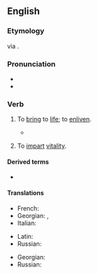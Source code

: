 ==English==

===Etymology===
{{etyl|LL.|en}} {{m|la|vivificō}} via {{etyl|fro|en}} {{m|fro|vivifier}}.

===Pronunciation===
* {{IPA|en|/ˈvɪvɪfʌɪ/}}
* {{hyphenation|en|viv|ify}}

===Verb===
{{en-verb}}

# {{lb|en|transitive}} To [[bring]] to [[life]]; to [[enliven]].
#* {{RQ:Hawthorne Marble Faun|volume=II|chapter=A Walk on the Campagna|page=237|passage=[T]he sculptor lifted it [a round block of stone], turned it hither and thither in his hands, brushed off the clinging soil, and finally placed it on the slender neck of the newly discovered statue. The effect was magical. It immediately lighted up and '''vivified''' the whole figure, endowing it with personality, soul, and intelligence.}}
# {{lb|en|transitive}} To [[impart]] [[vitality]].

====Derived terms====
* {{l|en|autovivify}}

====Translations====
{{trans-top|to bring to life}}
* French: {{t+|fr|vivifier}}
* Georgian: {{t|ka|გაცოცხლება}}, {{t|ka|გამოცოცხლება}}
* Italian: {{t+|it|vivificare}}
{{trans-mid}}
* Latin: {{t|la|vivifico}}
* Russian: {{t+|ru|оживи́ть}}
{{trans-bottom}}

{{trans-top|to impart vitality}}
* Georgian: {{t|ka|სულის ჩადგმა}}
* Russian: {{t|ru|вдохну́ть жизнь}}
{{trans-mid}}
{{trans-bottom}}
